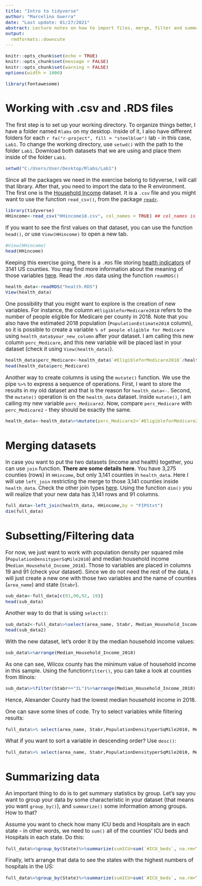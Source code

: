 ```yaml
---
title: "Intro to tidyverse"
author: "Marcelino Guerra"
date: "Last update: 01/27/2021"
abstract: Lecture notes on how to import files, merge, filter and summarize datasets.
output: 
  rmdformats::downcute
---
```


<style type="text/css">
  body{
  font-size: 13pt;
}
</style>

```r
knitr::opts_chunk$set(echo = TRUE)
knitr::opts_chunk$set(message = FALSE)
knitr::opts_chunk$set(warning = FALSE)
options(width = 1000)

library(fontawesome)
```

# Working with .csv and .RDS files

The first step is to set up your working directory. To organize things better, I have a folder named `Rlabs` on my desktop. Inside of it, I also have different folders for each `r fa("r-project", fill = "steelblue")` lab - in this case, `Lab1`. To change the working directory, use  `setwd()` with the path to the folder `Lab1`. Download both datasets that we are using and place them inside of the folder `Lab1`. 

```r
setwd("C:/Users/User/Desktop/Rlabs/Lab1")
```

Since all the packages we need in the exercise belong to tidyverse, I will call that library. After that, you need to import the data to the R environment. The first one is the [Household Income](https://piazza.com/redirect/s3?bucket=uploads&prefix=paste%2Fjlcuq2vjsa37nw%2Ff017c7fa505fac343d1f9e57808d82d7dcaef3e648e9e0fa58ef8b80bf6dd29c%2FHHincome18.csv) dataset. It is a `.csv` file and you might want to use the function `read_csv()`, from the package [`readr`](https://readr.tidyverse.org/). 

```r
library(tidyverse)
HHincome<-read_csv("HHincome18.csv", col_names = TRUE) ## col_names is TRUE because all the columns have names in the first row
```

If you want to see the first values on that dataset, you can use the function `head()`, or use `View(HHincome)` to open a new tab.  

```r
#View(HHincome)
head(HHincome)
```

Keeping this exercise going, there is a `.RDS` file storing [health indicators](https://github.com/guerramarcelino/UrbanEconomics/blob/master/Datasets/health.RDS?raw=true) of 3141 US counties. You may find more information about the meaning of those variables [here](https://github.com/Yu-Group/covid19-severity-prediction/blob/master/data/list_of_columns.md). Read the `.RDS` data using the function `readRDS()` 

```r
health_data<-readRDS("health.RDS")
View(health_data)
```

One possibility that you might want to explore is the creation of new variables. For instance, the column `#EligibleforMedicare2018` refers to the number of people eligible for Medicare per county in 2018. Note that you also have the estimated 2018 population (`PopulationEstimate2018` column), so it is possible to create a variable `% of people eligible for Medicare` using `health_data$your_new_column` after your dataset. I am calling this new column `perc_Medicare`, and this new variable will be placed last in your dataset (check it using `View(health_data)`). 

```r
health_data$perc_Medicare<-health_data$`#EligibleforMedicare2018`/health_data$PopulationEstimate2018
head(health_data$perc_Medicare)
```

Another way to create columns is using the `mutate()` function. We use the pipe `%>%` to express a sequence of operations. First, I want to store the results in my old dataset and that is the reason for `health_data<-`. Second, the `mutate()` operation is on the `health_data` dataset. Inside `mutate()`, I am calling my new variable `perc_Medicare2`. Now, compare `perc_Medicare` with `perc_Medicare2` - they should be exactly the same. 

```r
health_data<-health_data%>%mutate(perc_Medicare2=`#EligibleforMedicare2018`/PopulationEstimate2018)
```

# Merging datasets

In case you want to put the two datasets (income and health) together, you can use `join` function. **There are some details here**. You have 3,275 counties (rows) in `HHincome`, but only 3,141 counties in `health_data`. Here I will use `left_join` restricting the merge to those 3,141 counties inside `health_data`. Check the other join types [here](https://dplyr.tidyverse.org/reference/join.html). Using the function `dim()` you will realize that your new data has 3,141 rows and 91 columns. 

```r
full_data<-left_join(health_data, HHincome,by = "FIPStxt")
dim(full_data)
```


# Subsetting/Filtering data 

For now, we just want to work with population density per squared mile (`PopulationDensityperSqMile2010`) and median household income (`Median_Household_Income_2018`). Those to variables are placed in columns 19 and 91 (check your dataset). Since we do not need the rest of the data, I will just create a new one with those two variables and the name of counties (`area_name`) and state (`Stabr`). 

```r
sub_data<-full_data[c(91,90,92, 19)]
head(sub_data)
```

Another way to do that is using `select()`:

```r
sub_data2<-full_data%>%select(area_name, Stabr, Median_Household_Income_2018, PopulationDensityperSqMile2010)
head(sub_data2)
```

With the new dataset, let's order it by the median household income values:

```r
sub_data%>%arrange(Median_Household_Income_2018)
```

As one can see, Wilcox county has the minimum value of household income in this sample. Using the function`filter()`, you can take a look at counties from Illinois:

```r
sub_data%>%filter(Stabr=="IL")%>%arrange(Median_Household_Income_2018)
```
Hence, Alexander County had the lowest median household income in 2018.

One can save some lines of code. Try to select variables while filtering results:

```r
full_data%>% select(area_name, Stabr,PopulationDensityperSqMile2010, Median_Household_Income_2018)%>%filter(Stabr=="IL")%>%arrange(PopulationDensityperSqMile2010)
```
What if you want to sort a variable in descending order? Use `desc()`:

```r
full_data%>% select(area_name, Stabr,PopulationDensityperSqMile2010, Median_Household_Income_2018)%>%filter(Stabr=="IL")%>%arrange(desc(PopulationDensityperSqMile2010))
```

# Summarizing data

An important thing to do is to get summary statistics by group. Let's say you want to group your data by some characteristic in your dataset (that means you want `group_by()`), and `summarize()` some information among groups. How to that?

Assume you want to check how many ICU beds and Hospitals are in each state - in other words, we need to `sum()` all of the counties' ICU beds and Hospitals in each state. Do this:

```r
full_data%>%group_by(State)%>%summarize(sumICU=sum(`#ICU_beds`, na.rm=T), sumHosp=sum(`#Hospitals`, na.rm=T))
```

Finally, let's arrange that data to see the states with the highest numbers of hospitals in the US:

```r
full_data%>%group_by(State)%>%summarize(sumICU=sum(`#ICU_beds`, na.rm=T), sumHosp=sum(`#Hospitals`, na.rm=T))%>%arrange(desc(sumHosp))
```





